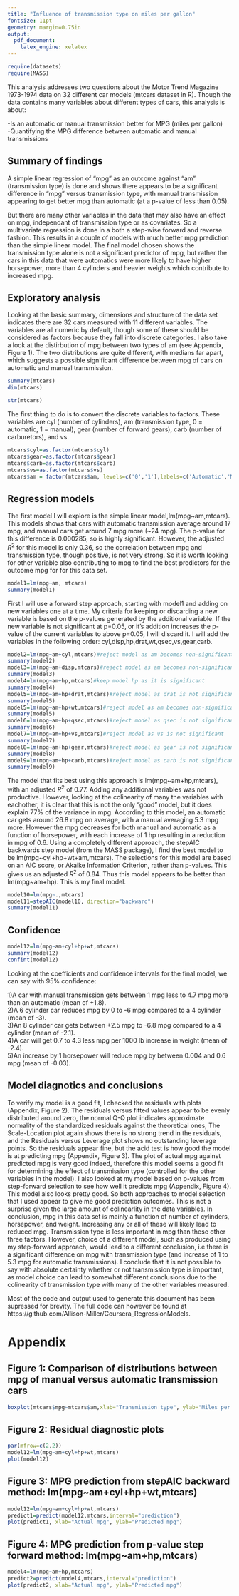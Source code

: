```yaml
---
title: "Influence of transmission type on miles per gallon"
fontsize: 11pt
geometry: margin=0.75in
output:
  pdf_document:
    latex_engine: xelatex
---
```

```r
require(datasets)
require(MASS)
```


This analysis addresses two questions about the Motor Trend Magazine 1973-1974 data on 32 different car models (mtcars dataset in R). Though the data contains many variables about different types of cars, this analysis is about:

-Is an automatic or manual transmission better for MPG (miles per gallon)  
-Quantifying the MPG difference between automatic and manual transmissions  

## Summary of findings

A simple linear regression of "mpg" as an outcome against "am" (transmission type) is done and shows there appears to be a significant difference in "mpg" versus transmission type, with manual transmission appearing to get better mpg than automatic (at a p-value of less than 0.05).  

But there are many other variables in the data that may also have an effect on mpg, independant of transmission type or as covariates.  So a multivariate regression is done in a both a step-wise forward and reverse fashion. This results in a couple of models with much better mpg prediction than the simple linear model.  The final model chosen shows the transmission type alone is not a significant predictor of mpg, but rather the cars in this data that were automatics were more likely to have higher horsepower, more than 4 cylinders and heavier weights which contribute to increased mpg. 

## Exploratory analysis

Looking at the basic summary, dimensions and structure of the data set indicates there are 32 cars measured with 11 different variables.  The variables are all numeric by default, though some of these should be considered as factors because they fall into discrete categories.  I also take a look at the distirbution of mpg between two types of am (see Appendix, Figure 1). The two distributions are quite different, with medians far apart, which suggests a possible significant difference
between mpg of cars on automatic and manual transmission.


```r
summary(mtcars)
dim(mtcars)

```
```r
str(mtcars)
```
The first thing to do is to convert the discrete variables to factors.  These variables are cyl (number of cylinders), am (transmission type, 0 = automatic, 1 = manual), gear (number of forward gears), carb (number of carburetors), and vs.  

```r
mtcars$cyl=as.factor(mtcars$cyl)
mtcars$gear=as.factor(mtcars$gear)
mtcars$carb=as.factor(mtcars$carb)
mtcars$vs=as.factor(mtcars$vs)
mtcars$am = factor(mtcars$am, levels=c('0','1'),labels=c('Automatic','Manual'))
```


## Regression models

The first model I will explore is the simple linear model,lm(mpg~am,mtcars).  This models shows that  cars with automatic transmission average around 17 mpg, and manual cars get around 7 mpg more (~24 mpg). The p-value for this difference is 0.000285, so is highly significant. However, the adjusted $R^2$ for this model is only 0.36, so the correlation between mpg and transmission type, though positive, is not very strong.  So it is worth looking for other variable also contributing to mpg to find the best predictors for the outcome mpg for for this data set.

```r
model1=lm(mpg~am, mtcars)
summary(model1)

```

First I will use a forward step approach, starting with model1 and adding on new variables one at a time. My criteria for keeping or discarding a new variable is based on the p-values generated by the additional variable.  If the new variable is not significant at p=0.05, or it's addition increases the p-value of the current variables to above p=0.05, I will discard it.  I will add the variables in the following order: cyl,disp,hp,drat,wt,qsec,vs,gear,carb.
```r
model2=lm(mpg~am+cyl,mtcars)#reject model as am becomes non-significant
summary(model2)
model3=lm(mpg~am+disp,mtcars)#reject model as am becomes non-significant
summary(model3)
model4=lm(mpg~am+hp,mtcars)#keep model hp as it is significant
summary(model4)
model5=lm(mpg~am+hp+drat,mtcars)#reject model as drat is not significant
summary(model5)
model5=lm(mpg~am+hp+wt,mtcars)#reject model as am becomes non-significant
summary(model5)
model6=lm(mpg~am+hp+qsec,mtcars)#reject model as qsec is not significant
summary(model6)
model7=lm(mpg~am+hp+vs,mtcars)#reject model as vs is not significant
summary(model7)
model8=lm(mpg~am+hp+gear,mtcars)#reject model as gear is not significant
summary(model8)
model9=lm(mpg~am+hp+carb,mtcars)#reject model as carb is not significant
summary(model9)
```

The model that fits best using this approach is lm(mpg~am+hp,mtcars), with an adjusted $R^2$ of 0.77.  Adding any additional variables was not productive.  However, looking at the colinearity of many the variables with eachother, it is clear that this is not the only "good" model, but it does explain 77% of the variance in mpg. According to this model, an automatic car gets around 26.8 mpg on average, with a manual averaging 5.3 mpg more.  However the mpg decreases for both manual and automatic as a function of horsepower, with each increase of 1 hp resulting in a reduction in mpg of 0.6.  Using a completely different approach, the stepAIC backwards step model (from the MASS package), I find the best model to be lm(mpg~cyl+hp+wt+am,mtcars). The selections for this model are based on an AIC score, or Akaike Information Criterion, rather than p-values. This gives us an adjusted $R^2$ of 0.84.  Thus this model appears to be better than lm(mpg~am+hp). This is my final model.
```r
model10=lm(mpg~.,mtcars)
model11=stepAIC(model10, direction="backward")
summary(model11)
```

## Confidence 
```r
model12=lm(mpg~am+cyl+hp+wt,mtcars)
summary(model12)
confint(model12)
```
Looking at the coefficients and confidence intervals for the final model, we can say with 95% confidence:

1)A car with manual transmission gets between 1 mpg less to 4.7 mpg more than an automatic (mean of +1.8).  
2)A 6 cylinder car reduces mpg by 0 to -6 mpg compared to a 4 cylinder (mean of -3).   
3)An 8 cylinder car gets between +2.5 mpg  to -6.8 mpg compared to a 4 cylinder (mean of -2.1).  
4)A car will get 0.7 to 4.3 less mpg per 1000 lb increase in weight (mean of -2.4).  
5)An increase by 1 horsepower will reduce mpg by between 0.004 and 0.6 mpg (mean of -0.03).  

## Model diagnotics and conclusions

To verify my model is a good fit, I checked the residuals with plots (Appendix, Figure 2). The residuals versus fitted values appear to be evenly distributed around zero, the normal Q-Q plot indicates approximate normality of the standardized residuals against the theoretical ones, The Scale-Location plot again shows there is no strong trend in the residuals, and the Residuals versus Leverage plot shows no outstanding leverage points. So the residuals appear fine, but the acid test is how good the model is at predicting mpg (Appendix, Figure 3).  The plot of actual mpg against predicted mpg is very good indeed, therefore this model seems a good fit for determining the effect of transmission type (controlled for the other variables in the model).  I also looked at my model based on p-values from step-forward selection to see how well it predicts mpg (Appendix, Figure 4).  This model also looks pretty good.  So both approaches to model selection that I used appear to give me good prediction outcomes.  This is not a surprise given the large amount of colinearlity in the data variables.  In conclusion, mpg in this data set is mainly a function of number of cylinders, horsepower, and weight.  Increasing any or all of these will likely lead to reduced mpg.  Transmission type is less important in mpg than these other three factors.  However, choice of a different model, such as produced using my step-forward approach, would lead to a different conclusion, i.e there is a significant difference on mpg with transmission type (and increase of 1 to 5.3 mpg for automatic transmissions).  I conclude that it is not possible to say with absolute certainty whether or not transmission type is important, as model choice can lead to somewhat different conclusions due to the colinearity of transmission type with many of the other variables measured. 

Most of the code and output used to generate this document has been supressed for brevity.  The full code can however be found at https://github.com/Allison-Miller/Coursera_RegressionModels.


# Appendix

## Figure 1: Comparison of distributions between mpg of manual versus automatic transmission cars

```r
boxplot(mtcars$mpg~mtcars$am,xlab="Transmission type", ylab="Miles per gallon")
```

## Figure 2: Residual diagnostic plots
```r
par(mfrow=c(2,2))
model12=lm(mpg~am+cyl+hp+wt,mtcars)
plot(model12)
```

## Figure 3: MPG prediction from stepAIC backward method: lm(mpg~am+cyl+hp+wt,mtcars)
```r
model12=lm(mpg~am+cyl+hp+wt,mtcars)
predict1=predict(model12,mtcars,interval="prediction")
plot(predict1, xlab="Actual mpg", ylab="Predicted mpg")
```

## Figure 4: MPG prediction from p-value step forward method: lm(mpg~am+hp,mtcars)
```r
model4=lm(mpg~am+hp,mtcars)
predict2=predict(model4,mtcars,interval="prediction")
plot(predict2, xlab="Actual mpg", ylab="Predicted mpg")
```

